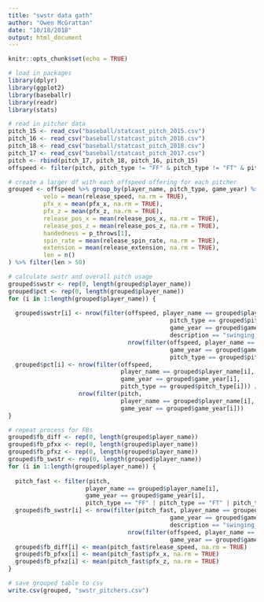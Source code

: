 ```yaml
---
title: "swstr data gath"
author: "Owen McGrattan"
date: "10/18/2018"
output: html_document
---
```


```r
knitr::opts_chunk$set(echo = TRUE)
```

```r
# load in packages
library(dplyr)
library(ggplot2)
library(baseballr)
library(readr)
library(stats)
```

```r
# read in pitcher data
pitch_15 <- read_csv("baseball/statcast_pitch_2015.csv")
pitch_16 <- read_csv("baseball/statcast_pitch_2016.csv")
pitch_18 <- read_csv("baseball/statcast_pitch_2018.csv")
pitch_17 <- read_csv("baseball/statcast_pitch_2017.csv")
pitch <- rbind(pitch_17, pitch_18, pitch_16, pitch_15)
offspeed <- filter(pitch, pitch_type != "FF" & pitch_type != "FT" & pitch_type != "FC" & pitch_type != "SI" )
```


```r
# create a larger df with each offspeed offering for each pitcher
grouped <- offspeed %>% group_by(player_name, pitch_type, game_year) %>% summarise(
          velo = mean(release_speed, na.rm = TRUE),
          pfx_x = mean(pfx_x, na.rm = TRUE),
          pfx_z = mean(pfx_z, na.rm = TRUE),
          release_pos_x = mean(release_pos_x, na.rm = TRUE),
          release_pos_z = mean(release_pos_z, na.rm = TRUE),
          handedness = p_throws[1], 
          spin_rate = mean(release_spin_rate, na.rm = TRUE),
          extension = mean(release_extension, na.rm = TRUE),
          len = n()
) %>% filter(len > 50)


```

```r
# calculate swstr and overall pitch usage
grouped$swstr <- rep(0, length(grouped$player_name))
grouped$pct <- rep(0, length(grouped$player_name))
for (i in 1:length(grouped$player_name)) {
  
  grouped$swstr[i] <- nrow(filter(offspeed, player_name == grouped$player_name[i], 
                                              pitch_type == grouped$pitch_type[i],
                                              game_year == grouped$game_year[i],
                                              description == "swinging_strike")) / 
                                  nrow(filter(offspeed, player_name == grouped$player_name[i], 
                                              game_year == grouped$game_year[i],
                                              pitch_type == grouped$pitch_type[i]))
  grouped$pct[i] <- nrow(filter(offspeed,
                                player_name == grouped$player_name[i],
                                game_year == grouped$game_year[i],
                                pitch_type == grouped$pitch_type[i])) / 
                    nrow(filter(pitch, 
                                player_name == grouped$player_name[i],
                                game_year == grouped$game_year[i]))
}
```






```r
# repeat process for FBs
grouped$fb_diff <- rep(0, length(grouped$player_name))
grouped$fb_pfxx <- rep(0, length(grouped$player_name))
grouped$fb_pfxz <- rep(0, length(grouped$player_name))
grouped$fb_swstr <- rep(0, length(grouped$player_name))
for (i in 1:length(grouped$player_name)) {
  
  pitch_fast <- filter(pitch, 
                      player_name == grouped$player_name[i],
                      game_year == grouped$game_year[i],
                      pitch_type == "FF" | pitch_type == "FT" | pitch_type == "SI")
  grouped$fb_swstr[i] <- nrow(filter(pitch_fast, player_name == grouped$player_name[i],
                                              game_year == grouped$game_year[i],
                                              description == "swinging_strike")) / 
                                  nrow(filter(offspeed, player_name == grouped$player_name[i], 
                                              game_year == grouped$game_year[i])) 
  grouped$fb_diff[i] <- mean(pitch_fast$release_speed, na.rm = TRUE)
  grouped$fb_pfxx[i] <- mean(pitch_fast$pfx_x, na.rm = TRUE)
  grouped$fb_pfxz[i] <- mean(pitch_fast$pfx_z, na.rm = TRUE)
}
```

```r
# save grouped table to csv
write.csv(grouped, "swstr_pitchers.csv")
```


